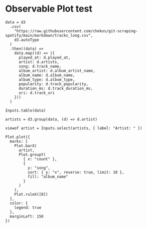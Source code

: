 # Observable Plot test

```ojs
data = d3
  .csv(
    "https://raw.githubusercontent.com/chekos/git-scraping-spotify/main/markdown/tracks_long.csv",
    d3.autoType
  )
  .then((data) =>
    data.map((d) => ({
      played_at: d.played_at,
      artist: d.artists,
      song: d.track_name,
      album_artist: d.album_artist_name,
      album_name: d.album_name,
      album_type: d.album_type,
      popularity: d.track_popularity,
      duration_ms: d.track_duration_ms,
      uri: d.track_uri
    }))
  )
```

```ojs
Inputs.table(data)
```

```ojs
artists = d3.group(data, (d) => d.artist)
```

```ojs
viewof artist = Inputs.select(artists, { label: "Artist: " })
```

```ojs
Plot.plot({
  marks: [
    Plot.barX(
      artist,
      Plot.groupY(
        { x: "count" },
        {
          y: "song",
          sort: { y: "x", reverse: true, limit: 10 },
          fill: "album_name"
        }
      )
    ),
    Plot.ruleX([0])
  ],
  color: {
    legend: true
  },
  marginLeft: 150
})
```





